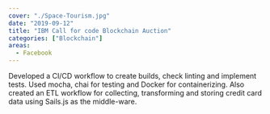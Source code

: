 ```yaml
---
cover: "./Space-Tourism.jpg"
date: "2019-09-12"
title: "IBM Call for code Blockchain Auction"
categories: ["Blockchain"]
areas:
  - Facebook
---
```

Developed a CI/CD workflow to create builds, check linting and implement tests. Used mocha, chai for testing and Docker for containerizing. Also created an ETL workflow for collecting, transforming and storing credit card data using Sails.js as the middle-ware.